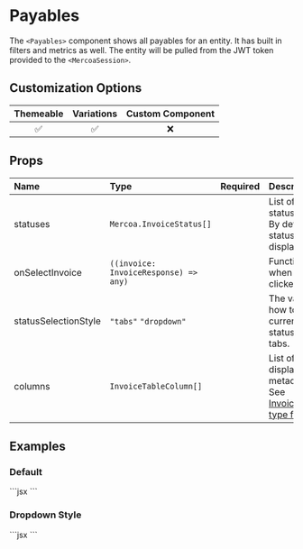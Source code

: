 
# Payables

The `<Payables>` component shows all payables for an entity. It has built in filters and metrics as well. The entity will be pulled from the JWT token provided to the `<MercoaSession>`.

## Customization Options


| Themeable | Variations | Custom Component |
| :-------: | :--------: | :--------------: |
|    ✅     |     ✅     |        ❌        |

## Props

| Name                 | Type                                  | Required | Description                                                                  |
| :--------------------| :-------------------------------------| :--------| :----------------------------------------------------------------------------|
| statuses             | `Mercoa.InvoiceStatus[]`              |          | List of invoice statuses to display. By default, all statuses are displayed  |
| onSelectInvoice      | `((invoice: InvoiceResponse) => any)` |          | Function to call when an invoice is clicked                                  |
| statusSelectionStyle | `"tabs"` `"dropdown"`                 |          | The variation for how to select the currently shown status. Default is tabs. |
| columns              | `InvoiceTableColumn[]`                |          | List of columns to display, including metadata columns. See [InvoiceTableColumn type for details](./Table)                  |


## Examples

### Default

<ComponentContainer>
  <Payables />
  ```jsx
<Payables />
  ```
</ComponentContainer>

### Dropdown Style

<ComponentContainer>
  <Payables statusSelectionStyle="dropdown" />
  ```jsx
<Payables statusSelectionStyle="dropdown" />
  ```
</ComponentContainer>